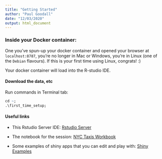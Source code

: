 ```yaml
---
title: "Getting Started"
author: "Paul Goodall"
date: "12/03/2020"
output: html_document
---
```


### Inside your Docker container:

One you've spun-up your docker container and opened your browser at `localhost:8787`, you're no longer in Mac or Windows, you're in Linux (one of the `Debian` flavours).  If this is your first time using Linux, congrats! :)

Your docker container will load into the R-studio IDE.

#### Download the data, etc

Run commands in Terminal tab:

```r
cd ~;
.\first_time_setup;
```

#### Useful links

- This Rstudio Server IDE:  <a href="http://localhost:8787" target="_blank">Rstudio Server</a> 

- The notebook for the session:  <a href="http://localhost:3838/nyc_taxi_notebook/" target="_blank">NYC Taxis Workbook</a> 

- Some examples of shiny apps that you can edit and play with: <a href="http://localhost:3838/examples/" target="_blank">Shiny Examples</a> 

